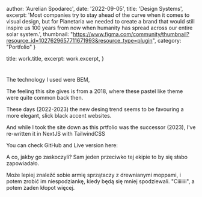 
  author: 'Aurelian Spodarec',
  date: '2022-09-05',
  title: 'Design Systems',
  excerpt: 'Most companies try to stay ahead of the curve when it comes to visual design, but for Planetaria we needed to create a brand that would still inspire us 100 years from now when humanity has spread across our entire solar system.',
  thumbnail: "https://www.figma.com/community/thumbnail?resource_id=1027629657711671993&resource_type=plugin",
  category: "Portfolio"
}

  title: work.title,
  excerpt: work.excerpt,
}


# 


The technology I used were BEM, 

The feeling this site gives is from a 2018, where these pastel like theme were quite common back then. 

These days (2022-2023) the new desing trend seems to be favouring a more elegant, slick black accent websites. 

And while I took the site down as this prtfolio was the successor (2023), I've re-written it in NextJS with TailwindCSS

You can check GitHub and Live version here: 



A co, jakby go zaskoczyli? Sam jeden przeciwko tej ekipie to by się słabo zapowiadało. 

Może lepiej znaleźć sobie armię sprzątaczy z drewnianymi moppami, i potem zrobić im niespodziankę, kiedy będą się mniej spodziewali. "Ciiiiiii", a potem żaden kłopot więcej.